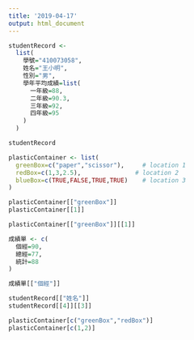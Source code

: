 ```yaml
---
title: '2019-04-17'
output: html_document
---
```


```r
studentRecord <-
  list(
    學號="410073058",
    姓名="王小明",
    性別="男",
    學年平均成績=list(
      一年級=88,
      二年級=90.3,
      三年級=92,
      四年級=95
    )
  )

studentRecord
```
```r
plasticContainer <- list(
  greenBox=c("paper","scissor"),     # location 1
  redBox=c(1,3,2.5),               # location 2
  blueBox=c(TRUE,FALSE,TRUE,TRUE)    # location 3
)
```

```r
plasticContainer[["greenBox"]] 
plasticContainer[[1]]
```

```r
plasticContainer[["greenBox"]][[1]]
```

```r
成績單 <- c(
  個經=90,
  總經=77,
  統計=88
)
```

```r
成績單[["個經"]]
```

```r
studentRecord[["姓名"]]
studentRecord[[4]][[3]]
```

```r
plasticContainer[c("greenBox","redBox")] 
plasticContainer[c(1,2)]
```

```r

```

